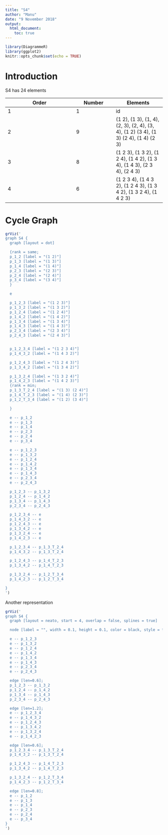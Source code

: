 ```yaml
---
title: "S4"
author: "Manu"
date: "9 November 2018"
output: 
  html_document:
    toc: true
---
```


```r
library(DiagrammeR)
library(ggplot2)
knitr::opts_chunk$set(echo = TRUE)
```

# Introduction

S4 has 24 elements

| Order        | Number | Elements |
|--------------|--------|----------|
| 1            |   1    |   id     |
| 2            |   9    | (1 2), (1 3), (1, 4), (2, 3), (2, 4), (3, 4), (1 2) (3 4), (1 3) (2 4), (1 4) (2 3) |
| 3            |   8    | (1 2 3), (1 3 2), (1 2 4), (1 4 2), (1 3 4), (1 4 3), (2 3 4), (2 4 3) |
| 4            |    6   | (1 2 3 4), (1 4 3 2), (1 2 4 3), (1 3 4 2), (1 3 2 4), (1 4 2 3) |


# Cycle Graph

```r
grViz('
graph S4 {
  graph [layout = dot]

  {rank = same; 
  p_1_2 [label = "(1 2)"]
  p_1_3 [label = "(1 3)"]
  p_1_4 [label = "(1 4)"]
  p_2_3 [label = "(2 3)"]
  p_2_4 [label = "(2 4)"]
  p_3_4 [label = "(3 4)"]
  }

  e

  p_1_2_3 [label = "(1 2 3)"]
  p_1_3_2 [label = "(1 3 2)"]
  p_1_2_4 [label = "(1 2 4)"]
  p_1_4_2 [label = "(1 4 2)"]
  p_1_3_4 [label = "(1 3 4)"]
  p_1_4_3 [label = "(1 4 3)"]
  p_2_3_4 [label = "(2 3 4)"]
  p_2_4_3 [label = "(2 4 3)"]


  p_1_2_3_4 [label = "(1 2 3 4)"]
  p_1_4_3_2 [label = "(1 4 3 2)"]

  p_1_2_4_3 [label = "(1 2 4 3)"]
  p_1_3_4_2 [label = "(1 3 4 2)"]

  p_1_3_2_4 [label = "(1 3 2 4)"]
  p_1_4_2_3 [label = "(1 4 2 3)"]
  {rank = min; 
  p_1_3_T_2_4 [label = "(1 3) (2 4)"]
  p_1_4_T_2_3 [label = "(1 4) (2 3)"]
  p_1_2_T_3_4 [label = "(1 2) (3 4)"]

  }

  e -- p_1_2
  e -- p_1_3
  e -- p_1_4
  e -- p_2_3
  e -- p_2_4
  e -- p_3_4

  e -- p_1_2_3
  e -- p_1_3_2
  e -- p_1_2_4
  e -- p_1_4_2
  e -- p_1_3_4
  e -- p_1_4_3
  e -- p_2_3_4
  e -- p_2_4_3

  p_1_2_3 -- p_1_3_2
  p_1_2_4 -- p_1_4_2
  p_1_3_4 -- p_1_4_3
  p_2_3_4 -- p_2_4_3

  p_1_2_3_4 -- e
  p_1_4_3_2 -- e
  p_1_2_4_3 -- e
  p_1_3_4_2 -- e
  p_1_3_2_4 -- e
  p_1_4_2_3 -- e

  p_1_2_3_4 -- p_1_3_T_2_4
  p_1_4_3_2 -- p_1_3_T_2_4

  p_1_2_4_3 -- p_1_4_T_2_3
  p_1_3_4_2 -- p_1_4_T_2_3

  p_1_3_2_4 -- p_1_2_T_3_4
  p_1_4_2_3 -- p_1_2_T_3_4

}
')
```

Another representation

```r
grViz('
graph S4 {
  graph [layout = neato, start = 4, overlap = false, splines = true]

  node [label = "", width = 0.1, height = 0.1, color = black, style = filled]

  e -- p_1_2_3
  e -- p_1_3_2
  e -- p_1_2_4
  e -- p_1_4_2
  e -- p_1_3_4
  e -- p_1_4_3
  e -- p_2_3_4
  e -- p_2_4_3

  edge [len=0.6];
  p_1_2_3 -- p_1_3_2
  p_1_2_4 -- p_1_4_2
  p_1_3_4 -- p_1_4_3
  p_2_3_4 -- p_2_4_3

  edge [len=1.2];
  e -- p_1_2_3_4
  e -- p_1_4_3_2
  e -- p_1_2_4_3
  e -- p_1_3_4_2
  e -- p_1_3_2_4
  e -- p_1_4_2_3

  edge [len=0.6];
  p_1_2_3_4 -- p_1_3_T_2_4
  p_1_4_3_2 -- p_1_3_T_2_4

  p_1_2_4_3 -- p_1_4_T_2_3
  p_1_3_4_2 -- p_1_4_T_2_3

  p_1_3_2_4 -- p_1_2_T_3_4
  p_1_4_2_3 -- p_1_2_T_3_4

  edge [len=0.8];
  e -- p_1_2
  e -- p_1_3
  e -- p_1_4
  e -- p_2_3
  e -- p_2_4
  e -- p_3_4
}
')
```
